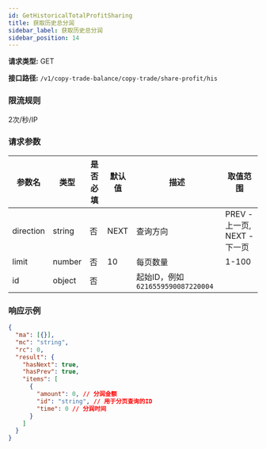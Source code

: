 ```yaml
---
id: GetHistoricalTotalProfitSharing
title: 获取历史总分润
sidebar_label: 获取历史总分润
sidebar_position: 14
---
```


**请求类型:** GET

**接口路径:** `/v1/copy-trade-balance/copy-trade/share-profit/his`

### 限流规则

2次/秒/IP

### 请求参数

| 参数名 | 类型 | 是否必填 | 默认值 | 描述 | 取值范围 |
| --- | --- | --- | --- | --- | --- |
| direction | string | 否 | NEXT | 查询方向 | PREV - 上一页, NEXT - 下一页 |
| limit | number | 否 | 10 | 每页数量 | 1-100 |
| id | object | 否 |  | 起始ID，例如 `6216559590087220004` |  |

### 响应示例

```json title="响应"
{
  "ma": [{}],
  "mc": "string",
  "rc": 0,
  "result": {
    "hasNext": true,
    "hasPrev": true,
    "items": [
      {
        "amount": 0, // 分润金额
        "id": "string", // 用于分页查询的ID
        "time": 0 // 分润时间
      }
    ]
  }
}
```